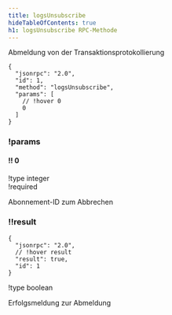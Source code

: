 ```yaml
---
title: logsUnsubscribe
hideTableOfContents: true
h1: logsUnsubscribe RPC-Methode
---
```


Abmeldung von der Transaktionsprotokollierung

<APIMethod>

```jsonc !!request
{
  "jsonrpc": "2.0",
  "id": 1,
  "method": "logsUnsubscribe",
  "params": [
    // !hover 0
    0
  ]
}
```

### !params

#### !! 0

!type integer  
!required

Abonnement-ID zum Abbrechen

### !!result

```jsonc !response
{
  "jsonrpc": "2.0",
  // !hover result
  "result": true,
  "id": 1
}
```

!type boolean

Erfolgsmeldung zur Abmeldung

</APIMethod>
